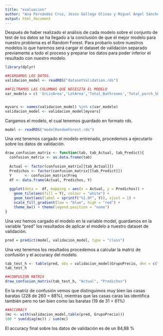 ---
title: "evaluacion"
author: "Ana Fernández Cruz, Jesús Gallego Olivas y Miguel Ángel Sánchez Alcázar"
output: html_document
---

Después de haber realizado el análisis de cada modelo sobre el conjunto de test de los datos se ha llegado a la conclusión de que el mejor modelo para nuestro problema es el Random Forest. Para probarlo sobre nuestros modelos lo que haremos será cargar el dataset de validación separado previamente a todo el proceso y preparar los datos para poder inferior el resultado con nuestro modelo.

```{r message=FALSE}
library(dplyr)

##CARGAMOS LOS DATOS.
validacion_model <- readRDS("datasetValidation.rds")

##FILTRAMOS LAS COLUMNAS QUE NECESITA EL MODELO
var_modelo = c( 'GrLivArea','LotArea','Total_Bathrooms','Total_porch_SF','LandContour','LotConfig','Condition1','BldgType','HouseStyle','MasVnrType','Foundation','SaleType','SaleCondition','OverallQual','OverallCond','PavedDrive','Fence','BsmtFinSF1','ExterQual','BsmtQual','BsmtExposure','BsmtFinType1','BsmtUnfSF','KitchenQual','Fireplaces','FireplaceQu','BedroomAbvGr','LotShape','GarageArea','GarageCond','Neighborhood','has2ndFloor','All#ey','TotalSF','GarageType','MasVnrArea','MSSubClass','GrupoPrecio')


myvars <- names(validacion_model) %in% c(var_modelo)
validacion_model <- validacion_model[myvars]

```


Cargamos el modelo, el cual tenemos guardado en formato rds.

```{r}
model <- readRDS("modelRandomForest.rds")
```

Una vez tenemos cargado el modelo entrenado, procedemos a ejecutarlo sobre los datos de validación.
```{r echo=FALSE}
draw_confusion_matrix <- function(tab, tab_Actual, tab_Predict){
  confusion_matrix <- as.data.frame(tab)
  
  Actual <- factor(confusion_matrix[[tab_Actual]])
  Predichos <- factor(confusion_matrix[[tab_Predict]])
  Y      <- confusion_matrix$Freq
  df <- data.frame(Actual, Predichos, Y)
  
  ggplot(data =  df, mapping = aes(x = Actual, y = Predichos)) +
    geom_tile(aes(fill = Y), colour = "white") +
    geom_text(aes(label = sprintf("%1.0f", Y)), vjust = 1) +
    scale_fill_gradient(low = "blue", high = "red") +
    theme_bw() + theme(legend.position = "none")
}


```

Una vez hemos cargado el modelo en la variable model, guardamos en la variable "pred" los resultados de aplicar el modelo a nuestro dataset de validación.
```{r }
pred = predict(model, validacion_model, type = "class")
```


Una vez tenemos los resultados procedemos a calcular la matriz de confusión y el accuracy del modelo.
```{r}
tab_test_h <- table(pred, obs = validacion_model$GrupoPrecio, dnn = c("Actual", "Predichos"))
tab_test_h

##CONFUSION MATRIX
draw_confusion_matrix(tab_test_h, "Actual", "Predichos")
```
En la matriz de confusión vemos que distinguimos muy bien las casas baratas (228 de 260 = 88%), mientras que las casas caras las identifica también pero no tan bien como las baratas (19 de 31 = 61%)

```{r}
##ACCURACY
(mc <- with(validacion_model,table(pred, GrupoPrecio)))
100 * sum(diag(mc)) / sum(mc)
```

El accuracy final sobre los datos de validación es de un 84,88 %